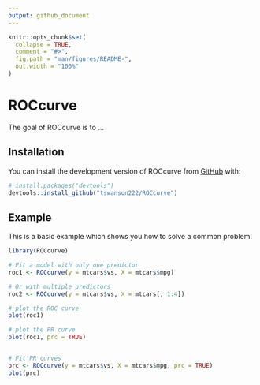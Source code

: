 ```yaml
---
output: github_document
---
```


<!-- README.md is generated from README.Rmd. Please edit that file -->

```r
knitr::opts_chunk$set(
  collapse = TRUE,
  comment = "#>",
  fig.path = "man/figures/README-",
  out.width = "100%"
)
```

# ROCcurve

<!-- badges: start -->
<!-- badges: end -->

The goal of ROCcurve is to ...

## Installation

You can install the development version of ROCcurve from [GitHub](https://github.com/) with:

``` r
# install.packages("devtools")
devtools::install_github("tswanson222/ROCcurve")
```
## Example

This is a basic example which shows you how to solve a common problem:

```r
library(ROCcurve)

# Fit a model with only one predictor
roc1 <- ROCcurve(y = mtcars$vs, X = mtcars$mpg)

# Or with multiple predictors
roc2 <- ROCcurve(y = mtcars$vs, X = mtcars[, 1:4])

# plot the ROC curve
plot(roc1)

# plot the PR curve
plot(roc1, prc = TRUE)


# Fit PR curves
prc <- ROCcurve(y = mtcars$vs, X = mtcars$mpg, prc = TRUE)
plot(prc)
```

